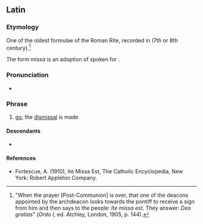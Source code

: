 ==Latin==
{{wikipedia|Ite, missa est}}

===Etymology===
One of the oldest formulae of the Roman Rite, recorded in ''{{w|Ordines Romani|Ordo I}}'' (7th or 8th century).<ref>"When the prayer [Post-Communion] is over, that one of the deacons appointed by the archdeacon looks towards the pontiff to receive a sign from him and then says to the people: ''Ite missa est''. They answer: ''Deo gratias''" (''Ordo I'', ed. Atchley, London, 1905, p. 144).</ref>

The form ''missa'' is an adoption of spoken {{cog|LL.|-}} for {{m|la|missiō||dismissal}}.

===Pronunciation===
* {{la-IPA|īte missa est|eccl=yes}}

===Phrase===
{{head|la|phrase|head=[[īte]] [[missa]] [[est]]}}

# {{lb|la|Ecclesiastical Latin}} [[go]], the [[dismissal]] is made

====Descendants====
* {{desc|la-ecc|missa|t1=mass|missāle|t2=missal}}

====References====
<references/>

* Fortescue, A. (1910), Ite Missa Est, The Catholic Encyclopedia, New York: Robert Appleton Company.